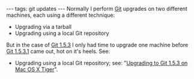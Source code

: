 ---
tags: git updates
---
Normally I perform [[Git]] upgrades on two different machines, each using a different technique:

* Upgrading via a tarball
* Upgrading using a local Git repository

But in the case of [[Git 1.5.3]] I only had time to upgrade one machine before [[Git 1.5.3.1]] came out, hot on it's heels. See:

* Upgrading using a local Git repository; see: "[[Upgrading to Git 1.5.3 on Mac OS X Tiger]]".
